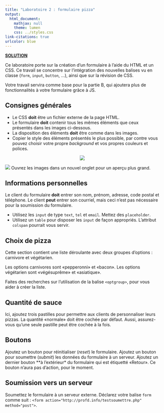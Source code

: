 ```yaml
---
title: "Laboratoire 2 : formulaire pizza"
output:
  html_document:
    mathjax: null
    theme: lumen
    css: ../styles.css
link-citations: true
urlcolor: blue
---
```


[**SOLUTION**](Labo2.zip)

Ce laboratoire porte sur la création d'un formulaire à l'aide du HTML et un CSS. Ce travail se concentre sur l'intégration des nouvelles balises vu en classe (`form`, `input`, `button`, ...), ainsi que sur la révision de CSS.

Votre travail servira comme base pour la partie B, qui ajoutera plus de fonctionnalités à votre formulaire grâce à JS.

## Consignes générales
* Le CSS **doit** être un fichier externe de la page HTML.
* Le formulaire **doit** contenir tous les mêmes éléments que ceux présentés dans les images ci-dessous.
* La disposition des éléments **doit** être comme dans les images.
* Copier le style des éléments présentés le plus possible, par contre vous pouvez choisir votre propre _background_ et vos propres couleurs et polices.

<center>![](lab2a_1.png)</center>
![](lab2a_2.png)
Ouvrez les images dans un nouvel onglet pour un aperçu plus grand.

## Informations personnelles
Le client du formulaire **doit** entrer son nom, prénom, adresse, code postal et téléphone. Le client **peut** entrer son courriel, mais ceci n'est pas nécessaire pour la soumission du formulaire.

* Utilisez les `input` de type `text`, `tel` et `email`. Mettez des `placeholder`.
* Utilisez un `table` pour disposer les `input` de façon appropriés. L'attribut `colspan` pourrait vous servir.

## Choix de pizza
Cette section contient une liste déroulante avec deux groupes d'options : carnivore et végétarien.

Les options carnivores sont «pepperonni» et «bacon». Les options végétarien sont «végésuprême» et «asiatique».

Faites des recherches sur l'utilisation de la balise `<optgroup>`, pour vous aider à créer la liste.

## Quantité de sauce
Ici, ajoutez trois pastilles pour permettre aux clients de personnaliser leurs pizzas. La quantité «normale» doit être cochée par défaut. Aussi, assurez-vous qu'une seule pastille peut être cochée à la fois.

## Boutons
Ajoutez un bouton pour réinitialiser (_reset_) le formulaire. Ajoutez un bouton pour soumettre (_submit_) les données du formulaire à un serveur.
Ajoutez un dernier bouton **à l'extérieur* du formulaire qui est étiquetté «Retour». Ce bouton n'aura pas d'action, pour le moment.

## Soumission vers un serveur
Soumettez le formulaire à un serveur externe. Déclarez votre balise `form` comme suit :
`<form action="http://profd.info/testsoumettre.php" method="post">`.
